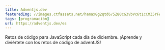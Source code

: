 ```yaml
---
title: Adventjs.dev
featuredImg: //images.ctfassets.net/hamax8g2qtd6/5Z80cG3vbVc6t1cCMZ5rFA/f79d37824b596f75ccd63781c9a60f97/og.png
tags: [programación]
url: https://adventjs.dev/es
---
```


Retos de código para JavaScript cada día de diciembre. ¡Aprende y diviértete con los retos de código de adventJS!
